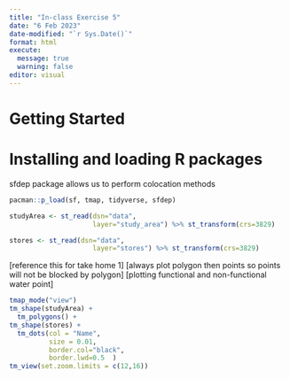 ```yaml
---
title: "In-class Exercise 5"
date: "6 Feb 2023"
date-modified: "`r Sys.Date()`"
format: html
execute: 
  message: true
  warning: false
editor: visual
---
```


# Getting Started


# Installing and loading R packages

sfdep package allows us to perform colocation methods
```r
pacman::p_load(sf, tmap, tidyverse, sfdep)
```



```r
studyArea <- st_read(dsn="data",
                     layer="study_area") %>% st_transform(crs=3829)
```

```r
stores <- st_read(dsn="data",
                     layer="stores") %>% st_transform(crs=3829)
```
[reference this for take home 1]
[always plot polygon then points so points will not be blocked by polygon]
[plotting functional and non-functional water point]
```r
tmap_mode("view")
tm_shape(studyArea) +
  tm_polygons() +
tm_shape(stores) +
  tm_dots(col = "Name", 
          size = 0.01,
          border.col="black",
          border.lwd=0.5  )
tm_view(set.zoom.limits = c(12,16))
```

```r

```

```r

```

